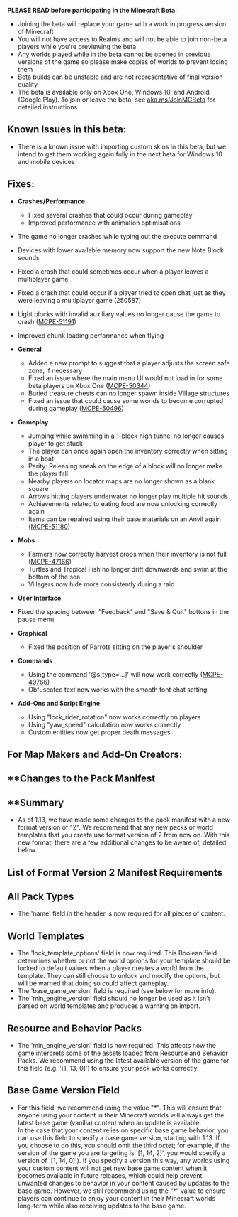 **PLEASE READ before participating in the Minecraft Beta**:

-   Joining the beta will replace your game with a work in progress version of Minecraft
-   You will not have access to Realms and will not be able to join non-beta players while you're previewing the beta
-   Any worlds played while in the beta cannot be opened in previous versions of the game so please make copies of worlds to prevent losing them
-   Beta builds can be unstable and are not representative of final version quality
-   The beta is available only on Xbox One, Windows 10, and Android (Google Play). To join or leave the beta, see [aka.ms/JoinMCBeta](https://aka.ms/JoinMCBeta) for detailed instructions

## **Known Issues in this beta:**

-   There is a known issue with importing custom skins in this beta, but we intend to get them working again fully in the next beta for Windows 10 and mobile devices 

## **Fixes:**

-   **Crashes/Performance**
    -   Fixed several crashes that could occur during gameplay
    -   Improved performance with animation optimisations

-   The game no longer crashes while typing out the execute command
-   Devices with lower available memory now support the new Note Block sounds 
-   Fixed a crash that could sometimes occur when a player leaves a multiplayer game 
-   Fixed a crash that could occur if a player tried to open chat just as they were leaving a multiplayer game (250587)
-   Light blocks with invalid auxiliary values no longer cause the game to crash ([MCPE-51191](https://bugs.mojang.com/browse/MCPE-51191))
-   Improved chunk loading performance when flying 

-   **General**
    -   Added a new prompt to suggest that a player adjusts the screen safe zone, if necessary 
    -   Fixed an issue where the main menu UI would not load in for some beta players on Xbox One ([MCPE-50344](https://bugs.mojang.com/browse/MCPE-50344))
    -   Buried treasure chests can no longer spawn inside Village structures
    -   Fixed an issue that could cause some worlds to become corrupted during gameplay ([MCPE-50496](https://bugs.mojang.com/browse/MCPE-50496))

-   **Gameplay**
    -   Jumping while swimming in a 1-block high tunnel no longer causes player to get stuck 
    -   The player can once again open the inventory correctly when sitting in a boat 
    -   Parity: Releasing sneak on the edge of a block will no longer make the player fall
    -   Nearby players on locator maps are no longer shown as a blank square
    -   Arrows hitting players underwater no longer play multiple hit sounds
    -   Achievements related to eating food are now unlocking correctly again
    -   Items can be repaired using their base materials on an Anvil again ([MCPE-51180](https://bugs.mojang.com/browse/MCPE-51180))

-   **Mobs**
    -   Farmers now correctly harvest crops when their inventory is not full ([MCPE-47166](https://bugs.mojang.com/browse/MCPE-47166))
    -   Turtles and Tropical Fish no longer drift downwards and swim at the bottom of the sea 
    -   Villagers now hide more consistently during a raid  

-   **User Interface**

-   Fixed the spacing between "Feedback" and "Save & Quit" buttons in the pause menu  

-   **Graphical**
    -   Fixed the position of Parrots sitting on the player's shoulder 

-   **Commands**
    -   Using the command '@s\[type=...\]' will now work correctly ([MCPE-49766](https://bugs.mojang.com/browse/MCPE-49766))
    -   Obfuscated text now works with the smooth font chat setting

-   **Add-Ons and Script Engine**
    -   Using "lock\_rider\_rotation" now works correctly on players 
    -   Using "yaw\_speed" calculation now works correctly
    -   Custom entities now get proper death messages   

## **For Map Makers and Add-On Creators:**

## **Changes to the Pack Manifest  
## ****Summary**

-   As of 1.13, we have made some changes to the pack manifest with a new format version of "2". We recommend that any new packs or world templates that you create use format version of 2 from now on. With this new format, there are a few additional changes to be aware of, detailed below. 

## **List of Format Version 2 Manifest Requirements**

## **All Pack Types**

-   The 'name' field in the header is now required for all pieces of content.

## **World Templates**

-   The 'lock\_template\_options' field is now required. This Boolean field determines whether or not the world options for your template should be locked to default values when a player creates a world from the template. They can still choose to unlock and modify the options, but will be warned that doing so could affect gameplay.
-   The 'base\_game\_version' field is required (see below for more info).
-   The 'min\_engine\_version' field should no longer be used as it isn't parsed on world templates and produces a warning on import. 

## **Resource and Behavior Packs**

-   The 'min\_engine\_version' field is now required. This affects how the game interprets some of the assets loaded from Resource and Behavior Packs. We recommend using the latest available version of the game for this field (e.g. '\[1, 13, 0\]') to ensure your pack works correctly. 

## **Base Game Version Field**

-   For this field, we recommend using the value "\*". This will ensure that anyone using your content in their Minecraft worlds will always get the latest base game (vanilla) content when an update is available.   
    In the case that your content relies on specific base game behavior, you can use this field to specify a base game version, starting with 1.13. If you choose to do this, you should omit the third octet; for example, if the version of the game you are targeting is '\[1, 14, 2\]', you would specify a version of '\[1, 14, 0\]'). If you specify a version this way, any worlds using your custom content will not get new base game content when it becomes available in future releases, which could help prevent unwanted changes to behavior in your content caused by updates to the base game. However, we still recommend using the “\*” value to ensure players can continue to enjoy your content in their Minecraft worlds long-term while also receiving updates to the base game.